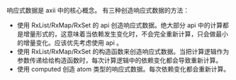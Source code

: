 
响应式数据是 axii 中的核心概念。
有三种创造响应式数据的方法：

- 使用 RxList/RxMap/RxSet 的 api 创造响应式数据。绝大部分 api 中的计算都是增量形式的，这意味着当依赖发生变化时，不会完全重新计算，只会做最小的增量变化。应该优先考虑使用 api 。
- 使用 RxList/RxMap/RxSet 的构造函数来创造响应式数据。当把计算逻辑作为参数传递给给构造函数时，每次计算逻辑中的依赖变化都会导致重新计算。
- 使用 computed 创造 atom 类型的响应式数据。每次依赖变化都会重新计算。


